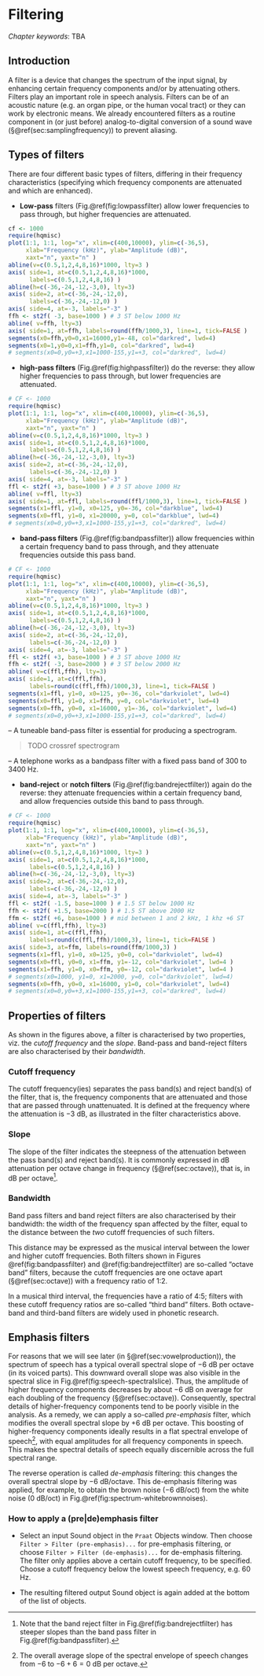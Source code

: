 # Filtering {#ch-filtering}

*Chapter keywords*: TBA

## Introduction

A filter is a device that changes the spectrum of the input signal, by enhancing certain frequency components and/or by attenuating others. Filters play an important role in speech analysis. Filters can be of an acoustic nature (e.g. an organ pipe, or the human vocal tract) or they can work by electronic means. We already encountered filters as a routine component in (or just before) analog-to-digital conversion of a sound wave (§\@ref(sec:samplingfrequency)) to prevent aliasing. 

## Types of filters {#sec:typesoffilters}

There are four different basic types of filters, differing in their frequency characteristics (specifying which frequency components are attenuated and which are enhanced). 

- **Low-pass** filters (Fig.\@ref(fig:lowpassfilter) allow lower frequencies to pass through, but higher frequencies are attenuated.  

```r
cf <- 1000
require(hqmisc)
plot(1:1, 1:1, log="x", xlim=c(400,10000), ylim=c(-36,5),
     xlab="Frequency (kHz)", ylab="Amplitude (dB)",
     xaxt="n", yaxt="n" ) 
abline(v=c(0.5,1,2,4,8,16)*1000, lty=3 )
axis( side=1, at=c(0.5,1,2,4,8,16)*1000,
      labels=c(0.5,1,2,4,8,16) )
abline(h=c(-36,-24,-12,-3,0), lty=3)
axis( side=2, at=c(-36,-24,-12,0), 
      labels=c(-36,-24,-12,0) ) 
axis( side=4, at=-3, labels="-3" )
ffh <- st2f( -3, base=1000 ) # 3 ST below 1000 Hz
abline( v=ffh, lty=3)
axis( side=1, at=ffh, labels=round(ffh/1000,3), line=1, tick=FALSE )
segments(x0=ffh,y0=0,x1=16000,y1=-48, col="darkred", lwd=4)
segments(x0=1,y0=0,x1=ffh,y1=0, col="darkred", lwd=4)
# segments(x0=0,y0=+3,x1=1000-155,y1=+3, col="darkred", lwd=4)
```

- **high-pass filters** (Fig.\@ref(fig:highpassfilter)) do the reverse: they allow higher frequencies to pass through, but lower frequencies are attenuated.

```r
# CF <- 1000
require(hqmisc)
plot(1:1, 1:1, log="x", xlim=c(400,10000), ylim=c(-36,5),
     xlab="Frequency (kHz)", ylab="Amplitude (dB)",
     xaxt="n", yaxt="n" ) 
abline(v=c(0.5,1,2,4,8,16)*1000, lty=3 )
axis( side=1, at=c(0.5,1,2,4,8,16)*1000,
      labels=c(0.5,1,2,4,8,16) )
abline(h=c(-36,-24,-12,-3,0), lty=3)
axis( side=2, at=c(-36,-24,-12,0), 
      labels=c(-36,-24,-12,0) ) 
axis( side=4, at=-3, labels="-3" )
ffl <- st2f( +3, base=1000 ) # 3 ST above 1000 Hz
abline( v=ffl, lty=3)
axis( side=1, at=ffl, labels=round(ffl/1000,3), line=1, tick=FALSE )
segments(x1=ffl, y1=0, x0=125, y0=-36, col="darkblue", lwd=4)
segments(x0=ffl, y1=0, x1=20000, y=0, col="darkblue", lwd=4)
# segments(x0=0,y0=+3,x1=1000-155,y1=+3, col="darkred", lwd=4)
```

- **band-pass filters** (Fig.\@ref(fig:bandpassfilter)) allow frequencies within a certain frequency band to pass through, and they attenuate frequencies outside this pass band.

```r
# CF <- 1000
require(hqmisc)
plot(1:1, 1:1, log="x", xlim=c(400,10000), ylim=c(-36,5),
     xlab="Frequency (kHz)", ylab="Amplitude (dB)",
     xaxt="n", yaxt="n" ) 
abline(v=c(0.5,1,2,4,8,16)*1000, lty=3 )
axis( side=1, at=c(0.5,1,2,4,8,16)*1000,
      labels=c(0.5,1,2,4,8,16) )
abline(h=c(-36,-24,-12,-3,0), lty=3)
axis( side=2, at=c(-36,-24,-12,0), 
      labels=c(-36,-24,-12,0) ) 
axis( side=4, at=-3, labels="-3" )
ffl <- st2f( +3, base=1000 ) # 3 ST above 1000 Hz
ffh <- st2f( -3, base=2000 ) # 3 ST below 2000 Hz
abline( v=c(ffl,ffh), lty=3)
axis( side=1, at=c(ffl,ffh), 
      labels=round(c(ffl,ffh)/1000,3), line=1, tick=FALSE )
segments(x1=ffl, y1=0, x0=125, y0=-36, col="darkviolet", lwd=4)
segments(x0=ffl, y1=0, x1=ffh, y=0, col="darkviolet", lwd=4)
segments(x0=ffh, y0=0, x1=16000, y1=-36, col="darkviolet", lwd=4)
# segments(x0=0,y0=+3,x1=1000-155,y1=+3, col="darkred", lwd=4)
```
-- A tuneable band-pass filter is essential for producing a spectrogram.

> TODO crossref spectrogram

-- A telephone works as a bandpass filter with a fixed pass band of 300 to 3400 Hz.  

- **band-reject** or **notch filters** (Fig.\@ref(fig:bandrejectfilter)) again do the reverse: they attenuate frequencies within a certain frequency band, and allow frequencies outside this band to pass through.

```r
# CF <- 1000
require(hqmisc)
plot(1:1, 1:1, log="x", xlim=c(400,10000), ylim=c(-36,5),
     xlab="Frequency (kHz)", ylab="Amplitude (dB)",
     xaxt="n", yaxt="n" ) 
abline(v=c(0.5,1,2,4,8,16)*1000, lty=3 )
axis( side=1, at=c(0.5,1,2,4,8,16)*1000,
      labels=c(0.5,1,2,4,8,16) )
abline(h=c(-36,-24,-12,-3,0), lty=3)
axis( side=2, at=c(-36,-24,-12,0), 
      labels=c(-36,-24,-12,0) ) 
axis( side=4, at=-3, labels="-3" )
ffl <- st2f( -1.5, base=1000 ) # 1.5 ST below 1000 Hz
ffh <- st2f( +1.5, base=2000 ) # 1.5 ST above 2000 Hz
ffm <- st2f( +6, base=1000 ) # mid between 1 and 2 kHz, 1 khz +6 ST
abline( v=c(ffl,ffh), lty=3)
axis( side=1, at=c(ffl,ffh), 
      labels=round(c(ffl,ffh)/1000,3), line=1, tick=FALSE )
axis( side=3, at=ffm, labels=round(ffm/1000,3) )
segments(x1=ffl, y1=0, x0=125, y0=0, col="darkviolet", lwd=4)
segments(x0=ffl, y0=0, x1=ffm, y1=-12, col="darkviolet", lwd=4 )
segments(x1=ffh, y1=0, x0=ffm, y0=-12, col="darkviolet", lwd=4 )
# segments(x0=1000, y1=0, x1=2000, y=0, col="darkviolet", lwd=4)
segments(x0=ffh, y0=0, x1=16000, y1=0, col="darkviolet", lwd=4)
# segments(x0=0,y0=+3,x1=1000-155,y1=+3, col="darkred", lwd=4)
```

## Properties of filters 

As shown in the figures above, a filter is characterised by two properties, viz. the *cutoff frequency* and the *slope*. Band-pass and band-reject filters are also characterised by their *bandwidth*. 

### Cutoff frequency

The cutoff frequency(ies) separates the pass band(s) and reject band(s) of the filter, that is, the frequency components that are attenuated and those that are passed through unattenuated. It is defined at the frequency where the attenuation is $-3$ dB, as illustrated in the filter characteristics above. 

### Slope

The slope of the filter indicates the steepness of the attenuation between the pass band(s) and reject band(s). It is commonly expressed in dB attenuation per octave change in frequency  (§\@ref(sec:octave)), that is, in dB per octave^[Note that the band reject filter in Fig.\@ref(fig:bandrejectfilter) has steeper slopes than the band pass filter in Fig.\@ref(fig:bandpassfilter).]. 

### Bandwidth

Band pass filters and band reject filters are also characterised by their bandwidth: the width of the frequency span affected by the filter, equal to the distance between the *two* cutoff frequencies of such filters. 

This distance may be expressed as the musical interval between the lower and higher cutoff frequencies. Both filters shown in Figures \@ref(fig:bandpassfilter) and \@ref(fig:bandrejectfilter) are so-called "octave band" filters, because the cutoff frequencies are one octave apart (§\@ref(sec:octave)) with a frequency ratio of 1:2.

In a musical third interval, the frequencies have a ratio of 4:5; filters with these cutoff frequency ratios are so-called "third band" filters. Both octave-band and third-band filters are widely used in phonetic research. 


## Emphasis filters {#sec:emphasisfilters}

For reasons that we will see later (in §\@ref(sec:vowelproduction)), the spectrum of speech has a typical overall spectral slope of $-6$ dB per octave (in its voiced parts). This downward overall slope was also visible in the spectral slice in Fig.\@ref(fig:speech-spectralslice). Thus, the amplitude of higher frequency components decreases by about $-6$ dB on average for each doubling of the frequency (§\@ref(sec:octave)). 
Consequently, spectral details of higher-frequency components tend to be poorly visible in the analysis. As a remedy, we can apply a so-called *pre-emphasis* filter, which modifies the overall spectral slope by $+6$ dB per octave. This boosting of higher-frequency components ideally results in a flat spectral envelope of speech^[The overall average slope of the spectral envelope of speech changes from $-6$ to $-6+6=0$ dB per octave.], with equal amplitudes for all frequency components in speech. This makes the spectral details of speech equally discernible across the full spectral range. 

The reverse operation is called *de-emphasis* filtering: this changes the overall spectral slope by $-6$ dB/octave. This de-emphasis filtering was applied, for example, to obtain the brown noise ($-6$ dB/oct) from the white noise ($0$ dB/oct) in Fig.\@ref(fig:spectrum-whitebrownnoises).

::: {#box-praatemphasis .praatbox}

### How to apply a (pre|de)emphasis filter

- Select an input Sound object in the `Praat` Objects window. Then choose `Filter > Filter (pre-emphasis)...` for pre-emphasis filtering, or choose `Filter > Filter (de-emphasis)...` for de-emphasis filtering. The filter only applies above a certain cutoff frequency, to be specified. Choose a cutoff frequency below the lowest speech frequency, e.g. 60 Hz.

- The resulting filtered output Sound object is again added at the bottom of the list of objects. 

:::

